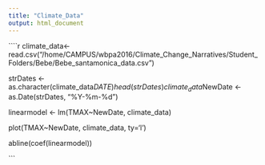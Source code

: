 ```yaml
---
title: "Climate_Data"
output: html_document
---
```


````r
climate_data<- read.csv("/home/CAMPUS/wbpa2016/Climate_Change_Narratives/Student_Folders/Bebe/Bebe_santamonica_data.csv")

strDates <- as.character(climate_data$DATE)
head(strDates)
climate_data$NewDate <- as.Date(strDates, "%Y-%m-%d")

linearmodel <- lm(TMAX~NewDate, climate_data)

plot(TMAX~NewDate, climate_data, ty='l')

abline(coef(linearmodel))

```
